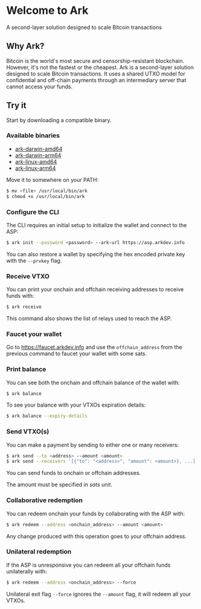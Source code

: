 
# Welcome to Ark

A second-layer solution designed to scale Bitcoin transactions

<Buttons />

## Why Ark?

Bitcoin is the world's most secure and censorship-resistant blockchain. However, it's not the fastest or the cheapest. Ark is a second-layer solution designed to scale Bitcoin transactions. It uses a shared UTXO model for confidential and off-chain payments through an intermediary server that cannot access your funds.

## Try it

Start by downloading a compatible binary.

### Available binaries

- [ark-darwin-amd64](https://install-latest-cli.arkdev.info/latest-release/ark-darwin-amd64)
- [ark-darwin-arm64](https://install-latest-cli.arkdev.info/latest-release/ark-darwin-arm64)
- [ark-linux-amd64](https://install-latest-cli.arkdev.info/latest-release/ark-linux-amd64)
- [ark-linux-arm64](https://install-latest-cli.arkdev.info/latest-release/ark-linux-arm64)

Move it to somewhere on your PATH:

```bash
$ mv <file> /usr/local/bin/ark
$ chmod +x /usr/local/bin/ark
```

### Configure the CLI

The CLI requires an initial setup to initialize the wallet and connect to the ASP:

```bash
$ ark init --password <password> --ark-url https://asp.arkdev.info
```

You can also restore a wallet by specifying the hex encoded private key with the `--prvkey` flag.

### Receive VTXO

You can print your onchain and offchain receiving addresses to receive funds with:

```bash
$ ark receive
```

This command also shows the list of relays used to reach the ASP.

### Faucet your wallet

Go to https://faucet.arkdev.info and use the `offchain_address` from the previous command to faucet your wallet with some sats.

### Print balance

You can see both the onchain and offchain balance of the wallet with:

```bash
$ ark balance
```

To see your balance with your VTXOs expiration details:

```bash
$ ark balance --expiry-details
```

### Send VTXO(s)

You can make a payment by sending to either one or many receivers:

```bash
$ ark send --to <address> --amount <amount>
$ ark send --receivers '[{"to": "<address>", "amount": <amount>}, ...]'
```

You can send funds to onchain or offchain addresses.

The amount must be specified in _sats_ unit.

### Collaborative redemption

You can redeem onchain your funds by collaborating with the ASP with:

```bash
$ ark redeem --address <onchain_address> --amount <amount>
```

Any change produced with this operation goes to your offchain address.

### Unilateral redemption

If the ASP is unresponsive you can redeem all your offchain funds unilaterally with:

```bash
$ ark redeem --address <onchain_address> --force
```

Unilateral exit flag `--force` ignores the `--amount` flag, it will redeem all your VTXOs.
